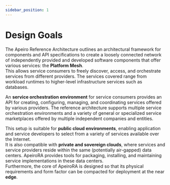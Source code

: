 ```yaml
---
sidebar_position: 1
---
```


# Design Goals

The Apeiro Reference Architecture outlines an architectural framework for components and API specifications to create a loosely connected network of independently provided and developed software components that offer various services: the **Platform Mesh**.  
This allows <Term>service consumers</Term> to freely discover, access, and orchestrate <Term>services</Term> from different <Term>providers</Term>. The services covered range from workload runtimes to higher-level infrastructure services such as databases.

An **service orchestration environment** for service consumers provides an API for creating, configuring, managing, and coordinating services offered by various providers.
The reference architecture supports multiple service orchestration environments and a variety of general or specialized service marketplaces offered by multiple independent companies and entities.

<ApeiroFigure src="/platform-mesh/img/soe.svg" 
  alt="Service Orchestration Environment" 
  caption="Service Orchestration Environment"
  width="90%"/>

This setup is suitable for **public cloud environments**, enabling application and service developers to select from a variety of services available over the Internet.  
It is also compatible with **private and sovereign clouds**, where services and service providers reside within the same (potentially air-gapped) data centers.
ApeiroRA provides tools for packaging, installing, and maintaining service implementations in these data centers.  
Furthermore, the core of ApeiroRA is designed so that its physical requirements and form factor can be compacted for deployment at the near **edge**.
